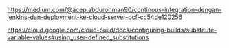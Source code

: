 [[<img src=https://user-images.githubusercontent.com/36441664/69913136-7297eb80-1466-11ea-9e48-31d7420cc110.png>|https://medium.com/@acep.abdurohman90/continous-integration-dengan-jenkins-dan-deployment-ke-cloud-server-pcf-cc54de120256]]

[[Substituting variable values|https://cloud.google.com/cloud-build/docs/configuring-builds/substitute-variable-values#using_user-defined_substitutions]]